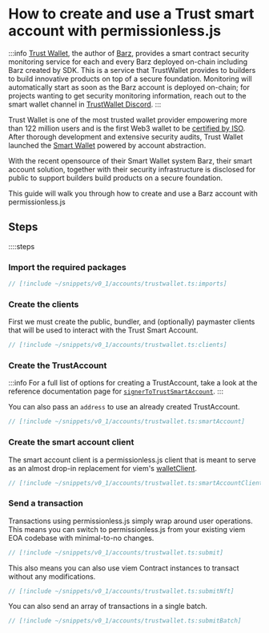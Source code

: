 
<VersionWarning version="0.1" />

# How to create and use a Trust smart account with permissionless.js

:::info
[Trust Wallet](https://trustwallet.com/), the author of [Barz](https://github.com/trustwallet/barz), provides a smart contract security monitoring service for each and every Barz deployed on-chain including Barz created by SDK.
This is a service that TrustWallet provides to builders to build innovative products on top of a secure foundation.
Monitoring will automatically start as soon as the Barz account is deployed on-chain; for projects wanting to get security monitoring information, reach out to the smart wallet channel in [TrustWallet Discord](https://discord.gg/trustwallet).
:::

Trust Wallet is one of the most trusted wallet provider empowering more than 122 million users and is the first Web3 wallet to be [certified by ISO](https://trustwallet.com/security).
After thorough development and extensive security audits, Trust Wallet launched the [Smart Wallet](https://trustwallet.com/swift) powered by account abstraction.

With the recent opensource of their Smart Wallet system Barz, their smart account solution, together with their security infrastructure is disclosed for public to support builders build products on a secure foundation.

This guide will walk you through how to create and use a Barz account with permissionless.js

## Steps

::::steps

### Import the required packages

```ts
// [!include ~/snippets/v0_1/accounts/trustwallet.ts:imports]
```

### Create the clients

First we must create the public, bundler, and (optionally) paymaster clients that will be used to interact with the Trust Smart Account.

```ts
// [!include ~/snippets/v0_1/accounts/trustwallet.ts:clients]
```


### Create the TrustAccount

:::info
For a full list of options for creating a TrustAccount, take a look at the reference documentation page for [`signerToTrustSmartAccount`](/permissionless/core/v0_1/reference/accounts/signerToTrustSmartAccount).
:::

You can also pass an `address` to use an already created TrustAccount.

```ts
// [!include ~/snippets/v0_1/accounts/trustwallet.ts:smartAccount]
```


### Create the smart account client

The smart account client is a permissionless.js client that is meant to serve as an almost drop-in replacement for viem's [walletClient](https://viem.sh/docs/clients/wallet.html).

```ts
// [!include ~/snippets/v0_1/accounts/trustwallet.ts:smartAccountClient]
```


### Send a transaction

Transactions using permissionless.js simply wrap around user operations. This means you can switch to permissionless.js from your existing viem EOA codebase with minimal-to-no changes.

```ts
// [!include ~/snippets/v0_1/accounts/trustwallet.ts:submit]
```

This also means you can also use viem Contract instances to transact without any modifications.

```ts
// [!include ~/snippets/v0_1/accounts/trustwallet.ts:submitNft]
```

You can also send an array of transactions in a single batch.

```ts
// [!include ~/snippets/v0_1/accounts/trustwallet.ts:submitBatch]
```
